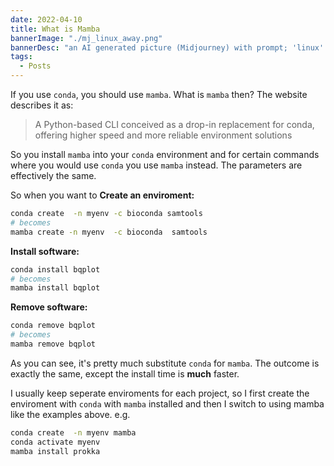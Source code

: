 ```yaml
---
date: 2022-04-10
title: What is Mamba
bannerImage: "./mj_linux_away.png"
bannerDesc: "an AI generated picture (Midjourney) with prompt; 'linux'. You can share and adapt this image following a CC BY-SA 4.0 licence"
tags:
  - Posts
---
```


If you use `conda`, you should use `mamba`. What is `mamba` then? The website describes it as:

> A Python-based CLI conceived as a drop-in replacement for conda, offering higher speed and more reliable environment solutions

So you install `mamba` into your `conda` environment and for certain commands where you would
use `conda` you use `mamba` instead. The parameters are effectively the same.

So when you want to **Create an enviroment:**

```bash
conda create  -n myenv -c bioconda samtools
# becomes
mamba create -n myenv  -c bioconda  samtools
```

**Install software:**

```bash
conda install bqplot
# becomes
mamba install bqplot
```

**Remove software:**

```bash
conda remove bqplot
# becomes
mamba remove bqplot
```

As you can see, it's pretty much substitute `conda` for `mamba`. The outcome is
exactly the same, except the install time is **much** faster.

I usually keep seperate enviroments for each project, so I first create the
enviroment with `conda` with `mamba` installed and then I switch to using mamba
like the examples above. e.g.

```bash
conda create  -n myenv mamba
conda activate myenv
mamba install prokka
```
